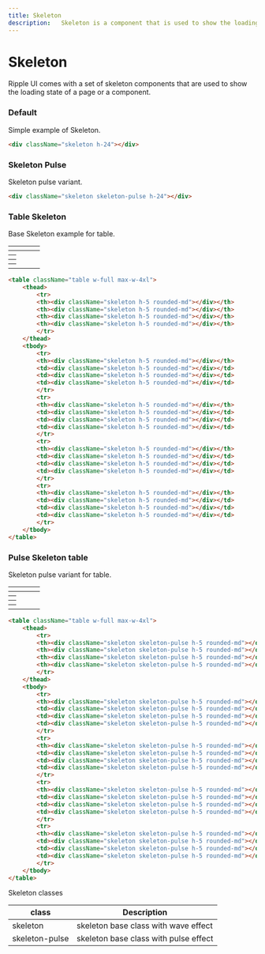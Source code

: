 ```yaml
---
title: Skeleton
description:   Skeleton is a component that is used to show the loading state of a page or a component.
---
```


# Skeleton

Ripple UI comes with a set of skeleton components that are used to show the loading state of a page or a component.

### Default

Simple example of Skeleton.

<div className="skeleton h-24"></div>

```html
<div className="skeleton h-24"></div>
```

### Skeleton Pulse

Skeleton pulse variant.

<div className="skeleton skeleton-pulse h-24"></div>

```html
<div className="skeleton skeleton-pulse h-24"></div>
```

### Table Skeleton

Base Skeleton example for table.

<table className="table w-full max-w-4xl">
    <thead>
        <tr>
        <th><div className="skeleton h-5 rounded-md"></div></th>
        <th><div className="skeleton h-5 rounded-md"></div></th>
        <th><div className="skeleton h-5 rounded-md"></div></th>
        <th><div className="skeleton h-5 rounded-md"></div></th>
        </tr>
    </thead>
    <tbody>
        <tr>
        <th><div className="skeleton h-5 rounded-md"></div></th>
        <td><div className="skeleton h-5 rounded-md"></div></td>
        <td><div className="skeleton h-5 rounded-md"></div></td>
        <td><div className="skeleton h-5 rounded-md"></div></td>
        </tr>
        <tr>
        <th><div className="skeleton h-5 rounded-md"></div></th>
        <td><div className="skeleton h-5 rounded-md"></div></td>
        <td><div className="skeleton h-5 rounded-md"></div></td>
        <td><div className="skeleton h-5 rounded-md"></div></td>
        </tr>
        <tr>
        <th><div className="skeleton h-5 rounded-md"></div></th>
        <td><div className="skeleton h-5 rounded-md"></div></td>
        <td><div className="skeleton h-5 rounded-md"></div></td>
        <td><div className="skeleton h-5 rounded-md"></div></td>
        </tr>
        <tr>
        <th><div className="skeleton h-5 rounded-md"></div></th>
        <td><div className="skeleton h-5 rounded-md"></div></td>
        <td><div className="skeleton h-5 rounded-md"></div></td>
        <td><div className="skeleton h-5 rounded-md"></div></td>
        </tr>
    </tbody>
</table>

```html
<table className="table w-full max-w-4xl">
    <thead>
        <tr>
        <th><div className="skeleton h-5 rounded-md"></div></th>
        <th><div className="skeleton h-5 rounded-md"></div></th>
        <th><div className="skeleton h-5 rounded-md"></div></th>
        <th><div className="skeleton h-5 rounded-md"></div></th>
        </tr>
    </thead>
    <tbody>
        <tr>
        <th><div className="skeleton h-5 rounded-md"></div></th>
        <td><div className="skeleton h-5 rounded-md"></div></td>
        <td><div className="skeleton h-5 rounded-md"></div></td>
        <td><div className="skeleton h-5 rounded-md"></div></td>
        </tr>
        <tr>
        <th><div className="skeleton h-5 rounded-md"></div></th>
        <td><div className="skeleton h-5 rounded-md"></div></td>
        <td><div className="skeleton h-5 rounded-md"></div></td>
        <td><div className="skeleton h-5 rounded-md"></div></td>
        </tr>
        <tr>
        <th><div className="skeleton h-5 rounded-md"></div></th>
        <td><div className="skeleton h-5 rounded-md"></div></td>
        <td><div className="skeleton h-5 rounded-md"></div></td>
        <td><div className="skeleton h-5 rounded-md"></div></td>
        </tr>
        <tr>
        <th><div className="skeleton h-5 rounded-md"></div></th>
        <td><div className="skeleton h-5 rounded-md"></div></td>
        <td><div className="skeleton h-5 rounded-md"></div></td>
        <td><div className="skeleton h-5 rounded-md"></div></td>
        </tr>
    </tbody>
</table>
```

### Pulse Skeleton table

Skeleton pulse variant for table.

<table className="table w-full max-w-4xl">
    <thead>
        <tr>
        <th><div className="skeleton skeleton-pulse h-5 rounded-md"></div></th>
        <th><div className="skeleton skeleton-pulse h-5 rounded-md"></div></th>
        <th><div className="skeleton skeleton-pulse h-5 rounded-md"></div></th>
        <th><div className="skeleton skeleton-pulse h-5 rounded-md"></div></th>
        </tr>
    </thead>
    <tbody>
        <tr>
        <th><div className="skeleton skeleton-pulse h-5 rounded-md"></div></th>
        <td><div className="skeleton skeleton-pulse h-5 rounded-md"></div></td>
        <td><div className="skeleton skeleton-pulse h-5 rounded-md"></div></td>
        <td><div className="skeleton skeleton-pulse h-5 rounded-md"></div></td>
        </tr>
        <tr>
        <th><div className="skeleton skeleton-pulse h-5 rounded-md"></div></th>
        <td><div className="skeleton skeleton-pulse h-5 rounded-md"></div></td>
        <td><div className="skeleton skeleton-pulse h-5 rounded-md"></div></td>
        <td><div className="skeleton skeleton-pulse h-5 rounded-md"></div></td>
        </tr>
        <tr>
        <th><div className="skeleton skeleton-pulse h-5 rounded-md"></div></th>
        <td><div className="skeleton skeleton-pulse h-5 rounded-md"></div></td>
        <td><div className="skeleton skeleton-pulse h-5 rounded-md"></div></td>
        <td><div className="skeleton skeleton-pulse h-5 rounded-md"></div></td>
        </tr>
        <tr>
        <th><div className="skeleton skeleton-pulse h-5 rounded-md"></div></th>
        <td><div className="skeleton skeleton-pulse h-5 rounded-md"></div></td>
        <td><div className="skeleton skeleton-pulse h-5 rounded-md"></div></td>
        <td><div className="skeleton skeleton-pulse h-5 rounded-md"></div></td>
        </tr>
    </tbody>
</table>

```html
<table className="table w-full max-w-4xl">
    <thead>
        <tr>
        <th><div className="skeleton skeleton-pulse h-5 rounded-md"></div></th>
        <th><div className="skeleton skeleton-pulse h-5 rounded-md"></div></th>
        <th><div className="skeleton skeleton-pulse h-5 rounded-md"></div></th>
        <th><div className="skeleton skeleton-pulse h-5 rounded-md"></div></th>
        </tr>
    </thead>
    <tbody>
        <tr>
        <th><div className="skeleton skeleton-pulse h-5 rounded-md"></div></th>
        <td><div className="skeleton skeleton-pulse h-5 rounded-md"></div></td>
        <td><div className="skeleton skeleton-pulse h-5 rounded-md"></div></td>
        <td><div className="skeleton skeleton-pulse h-5 rounded-md"></div></td>
        </tr>
        <tr>
        <th><div className="skeleton skeleton-pulse h-5 rounded-md"></div></th>
        <td><div className="skeleton skeleton-pulse h-5 rounded-md"></div></td>
        <td><div className="skeleton skeleton-pulse h-5 rounded-md"></div></td>
        <td><div className="skeleton skeleton-pulse h-5 rounded-md"></div></td>
        </tr>
        <tr>
        <th><div className="skeleton skeleton-pulse h-5 rounded-md"></div></th>
        <td><div className="skeleton skeleton-pulse h-5 rounded-md"></div></td>
        <td><div className="skeleton skeleton-pulse h-5 rounded-md"></div></td>
        <td><div className="skeleton skeleton-pulse h-5 rounded-md"></div></td>
        </tr>
        <tr>
        <th><div className="skeleton skeleton-pulse h-5 rounded-md"></div></th>
        <td><div className="skeleton skeleton-pulse h-5 rounded-md"></div></td>
        <td><div className="skeleton skeleton-pulse h-5 rounded-md"></div></td>
        <td><div className="skeleton skeleton-pulse h-5 rounded-md"></div></td>
        </tr>
    </tbody>
</table>
```


<Attributes >
<Attributes.Title>Skeleton classes</Attributes.Title>

| class                | Description                                      |
| --------------------- | --------------------------------------------------   |
| skeleton              | skeleton base class with wave effect                 |
| skeleton-pulse        | skeleton base class with pulse effect                |

</Attributes>

<LinkRedirect
  contentLeft="Select"
  hrefLeft="/docs/components/select"
  contentRight="Switch"
  hrefRight="/docs/components/switch"
/>

